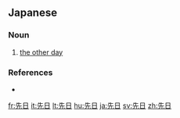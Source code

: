 ==Japanese==
{{ja-kanjitab|せん|じつ|yomi=on}}

===Noun===
{{ja-noun|せんじつ}}

# [[the other day]]
#: {{ja-usex|'''先日'''はどうもありがとうございました。|'''せんじつ''' は どうも ありがとう ございました。|Thank you for the other day.}}

===References===
* {{R:Shogakukan}}

[[fr:先日]]
[[it:先日]]
[[lt:先日]]
[[hu:先日]]
[[ja:先日]]
[[sv:先日]]
[[zh:先日]]